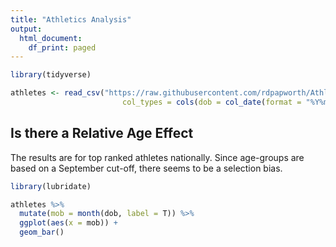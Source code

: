 ```yaml
---
title: "Athletics Analysis"
output:
  html_document:
    df_print: paged
---
```



```r
library(tidyverse)

athletes <- read_csv("https://raw.githubusercontent.com/rdpapworth/Athletics/master/data/athletes.txt",
                         col_types = cols(dob = col_date(format = "%Y%m%d")))

```

## Is there a Relative Age Effect

The results are for top ranked athletes nationally. Since age-groups are based on a September cut-off, there seems to be a selection bias.

```r
library(lubridate)

athletes %>%
  mutate(mob = month(dob, label = T)) %>%
  ggplot(aes(x = mob)) +
  geom_bar()
```

